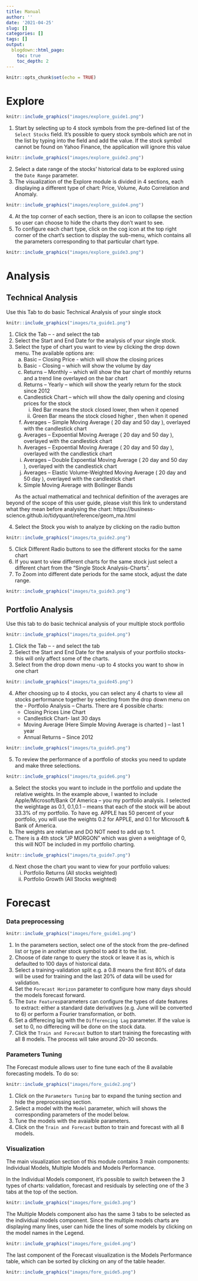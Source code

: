 ```yaml
---
title: Manual
author: ''
date: '2021-04-25'
slug: []
categories: []
tags: []
output:
  blogdown::html_page:
    toc: true
    toc_depth: 2
---
```


```r
knitr::opts_chunk$set(echo = TRUE)
```

# Explore

```r
knitr::include_graphics("images/explore_guide1.png")
```

1. Start by selecting up to 4 stock symbols from the pre-defined list of the `Select Stocks` field. It's possible to query stock symbols which are not in the list by typing into the field and add the value. If the stock symbol cannot be found on Yahoo Finance, the application will ignore this value

```r
knitr::include_graphics("images/explore_guide2.png")
```

2. Select a date range of the stocks' historical data to be explored using the `Date Range` parameter.
3. The visualization of the Explore module is divided in 4 sections, each displaying a different type of chart: Price, Volume, Auto Correlation and Anomaly.

```r
knitr::include_graphics("images/explore_guide4.png")
```

4. At the top corner of each section, there is an icon to collapse the section so user can choose to hide the charts they don't want to see.
5. To configure each chart type, click on the cog icon at the top right corner of the chart's section to display the sub-menu, which contains all the parameters corresponding to that particular chart type.

```r
knitr::include_graphics("images/explore_guide3.png")
```

# Analysis

## Technical Analysis
Use this Tab to do basic Technical Analysis of your single stock

```r
knitr::include_graphics("images/ta_guide1.png")
```

1. Click the Tab –<Analysis > - and select the tab <Technical Analysis>
2. Select the Start and End Date for the analysis of your single stock.
3. Select the type of chart you want to view by clicking the drop down menu. The available options are:
    a. Basic – Closing Price  - which will show the closing prices 
    b. Basic -  Closing – which will show the volume by day
    c. Returns – Monthly – which will show the bar chart of monthly returns and a trend line overlayed on the bar chart
    d. Returns – Yearly – which will show the yearly return for the stock since 2012
    e. Candlestick Chart – which will show the daily opening and closing prices for the stock  
        i. Red Bar means the stock closed lower, then when it opened
        ii. Green Bar means the stock closed higher , then when it opened
    f. Averages – Simple Moving Average ( 20 day and 50 day ), overlayed with the candlestick chart
    g. Averages – Expoential Moving Average ( 20 day and 50 day ), overlayed with the candlestick chart
    h. Averages – Expoential Moving Average ( 20 day and 50 day ), overlayed with the candlestick chart
    i. Averages – Double Expoential Moving Average ( 20 day and 50 day ), overlayed with the candlestick chart
    j. Averages – Elastic Volume-Weighted Moving Average ( 20 day and 50 day ), overlayed with the candlestick chart
    k. Simple Moving Average with Bollinger Bands

|       As the actual mathematical and technical definition of the averages are beyond of the scope of this user guide, please visit this link to understand what they mean before analysing the chart: https://business-science.github.io/tidyquant/reference/geom_ma.html

4. Select the Stock you wish to analyze by clicking on the radio button

```r
knitr::include_graphics("images/ta_guide2.png")
```


5. Click Different Radio buttons to see the different stocks for the same chart
6. If you want to view different charts for the same stock just select a different chart from the “Single Stock Analysis-Charts”.
7. To Zoom into different date periods for the same stock, adjust the date range.

```r
knitr::include_graphics("images/ta_guide3.png")
```

## Portfolio Analysis
Use this tab to do basic technical analysis of your multiple stock portfolio

```r
knitr::include_graphics("images/ta_guide4.png")
```

1. Click the Tab –<Analysis > - and select the tab <Portfolio Analysis>
2. Select the Start and End Date for the analysis of your portfolio stocks- this will only affect some of the charts.
3. Select from the drop down menu -up to 4 stocks you want to show in one chart

```r
knitr::include_graphics("images/ta_guide45.png")
```

4. After choosing up to 4 stocks, you can select any 4 charts to view all stocks performance together by selecting from the drop down menu on the - Portfolio Analysis – Charts. There are 4 possible charts:
    - Closing Prices Line Chart
    -	Candlestick Chart- last 30 days
    -	Moving Average (Here Simple Moving Average is charted ) – last 1 year
    -	Annual Returns – Since 2012 

```r
knitr::include_graphics("images/ta_guide5.png")
```

5. To review the performance of a portfolio of stocks you need to update and make three selections.

```r
knitr::include_graphics("images/ta_guide6.png")
```

  a. Select the stocks you want to include in the portfolio and update the relative weights. In the example above, I wanted to include Apple/Microsoft/Bank Of America – you my portfolio analysis. I selected the weightage as 0.1, 0.1,0.1 – means that each of the stock will be about 33.3% of my portfolio. To have eg. APPLE has 50 percent of your portfolio, you will use the weights 0.2 for APPLE, and 0.1 for Microsoft & Bank of America.
  b. The weights are relative and DO NOT need to add up to 1.
  c. There is a 4th stock “JP MORGON” which was given a weightage of 0, this will NOT be included in my portfolio charting.
    
```r
knitr::include_graphics("images/ta_guide7.png")
```

  d. Next chose the chart you want to view for your portfolio values: 
      i. Portfolio Returns (All stocks weighted)
      ii. Portfolio Growth (All Stocks weighted)

# Forecast

### Data preprocessing

```r
knitr::include_graphics("images/fore_guide1.png")
```

1. In the parameters section, select one of the stock from the pre-defined list or type in another stock symbol to add it to the list.
2. Choose of date range to query the stock or leave it as is, which is defaulted to 100 days of historical data.
3. Select a training-validation split e.g. a 0.8 means the first 80% of data will be used for training and the last 20% of data will be used for validation.
4. Set the `Forecast Horizon` parameter to configure how many days should the models forecast forward.
5. The `Date Features`parameters can configure the types of date features to extract: either a standard date derivatives (e.g. June will be converted to 6) or perform a Fourier transformation, or both.
6. Set a differecing lag with the `Differencing Lag` parameter. If the value is set to 0, no differecing will be done on the stock data.
7. Click the `Train and Forecast` button to start training the forecasting with all 8 models. The process will take around 20-30 seconds.

### Parameters Tuning

The Forecast module allows user to fine tune each of the 8 available forecasting models. To do so:

```r
knitr::include_graphics("images/fore_guide2.png")
```

1. Click on the `Parameters Tuning` bar to expand the tuning section and hide the preprocessing section.
2. Select a model with the `Model` parameter, which will shows the corresponding parameters of the model below.
3. Tune the models with the avaialble parameters.
4. Click on the `Train and Forecast` button to train and forecast with all 8 models.

### Visualization

The main visualization section of this module contains 3 main components: Individual Models, Multiple Models and Models Performance.

In the Individual Models component, it's possible to switch between the 3 types of charts: validation, forecast and residuals by selecting one of the 3 tabs at the top of the section.

```r
knitr::include_graphics("images/fore_guide3.png")
```

The Multiple Models component also has the same 3 tabs to be selected as the individual models component. Since the multiple models charts are displaying many lines, user can hide the lines of some models by clicking on the model names in the Legend. 

```r
knitr::include_graphics("images/fore_guide4.png")
```

The last component of the Forecast visualization is the Models Performance table, which can be sorted by clicking on any of the table header.

```r
knitr::include_graphics("images/fore_guide5.png")
```
